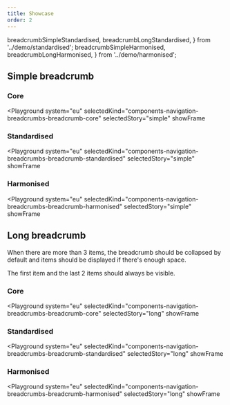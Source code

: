 ```yaml
---
title: Showcase
order: 2
---
```


  breadcrumbSimpleStandardised,
  breadcrumbLongStandardised,
} from '../demo/standardised';
  breadcrumbSimpleHarmonised,
  breadcrumbLongHarmonised,
} from '../demo/harmonised';

## Simple breadcrumb

### Core

<Playground
  system="eu"
  selectedKind="components-navigation-breadcrumbs-breadcrumb-core"
  selectedStory="simple"
  showFrame
>
  <Html markup={breadcrumbSimpleCore} />
</Playground>

### Standardised

<Playground
  system="eu"
  selectedKind="components-navigation-breadcrumbs-breadcrumb-standardised"
  selectedStory="simple"
  showFrame
>
  <Html markup={breadcrumbSimpleStandardised} />
</Playground>

### Harmonised

<Playground
  system="eu"
  selectedKind="components-navigation-breadcrumbs-breadcrumb-harmonised"
  selectedStory="simple"
  showFrame
>
  <Html markup={breadcrumbSimpleHarmonised} />
</Playground>

## Long breadcrumb

When there are more than 3 items, the breadcrumb should be collapsed by default and items should be displayed if there's enough space.

The first item and the last 2 items should always be visible.

### Core

<Playground
  system="eu"
  selectedKind="components-navigation-breadcrumbs-breadcrumb-core"
  selectedStory="long"
  showFrame
>
  <Html markup={breadcrumbLongCore} />
</Playground>

### Standardised

<Playground
  system="eu"
  selectedKind="components-navigation-breadcrumbs-breadcrumb-standardised"
  selectedStory="long"
  showFrame
>
  <Html markup={breadcrumbLongStandardised} />
</Playground>

### Harmonised

<Playground
  system="eu"
  selectedKind="components-navigation-breadcrumbs-breadcrumb-harmonised"
  selectedStory="long"
  showFrame
>
  <Html markup={breadcrumbLongHarmonised} />
</Playground>
